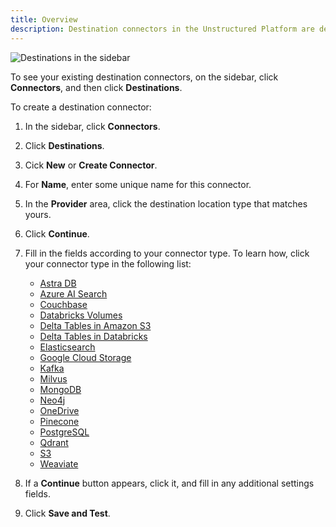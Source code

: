 ```yaml
---
title: Overview
description: Destination connectors in the Unstructured Platform are designed to specify the endpoint for data processed within the platform. These connectors ensure that the transformed and analyzed data is securely and efficiently transferred to a storage system for future use, often to a vector database for tasks that involve high-speed retrieval and advanced data analytics operations.
---
```


![Destinations in the sidebar](/img/platform/Destinations-Sidebar.png)

To see your existing destination connectors, on the sidebar, click **Connectors**, and then click **Destinations**.

To create a destination connector:

1. In the sidebar, click **Connectors**.
2. Click **Destinations**.
3. Cick **New** or **Create Connector**.
4. For **Name**, enter some unique name for this connector.
5. In the **Provider** area, click the destination location type that matches yours.
6. Click **Continue**.
7. Fill in the fields according to your connector type. To learn how, click your connector type in the following list:

   - [Astra DB](/platform/destinations/astradb)
   - [Azure AI Search](/platform/destinations/azure-ai-search)
   - [Couchbase](/platform/destinations/couchbase)
   - [Databricks Volumes](/platform/destinations/databricks-volumes)
   - [Delta Tables in Amazon S3](/platform/destinations/delta-table)
   - [Delta Tables in Databricks](/platform/destinations/databricks-delta-table)
   - [Elasticsearch](/platform/destinations/elasticsearch)
   - [Google Cloud Storage](/platform/destinations/google-cloud)
   - [Kafka](/platform/destinations/kafka)
   - [Milvus](/platform/destinations/milvus)
   - [MongoDB](/platform/destinations/mongodb)
   - [Neo4j](/platform/destinations/neo4j)
   - [OneDrive](/platform/destinations/onedrive)
   - [Pinecone](/platform/destinations/pinecone)
   - [PostgreSQL](/platform/destinations/postgresql)
   - [Qdrant](/platform/destinations/qdrant)
   - [S3](/platform/destinations/s3)
   - [Weaviate](/platform/destinations/weaviate)
        
8. If a **Continue** button appears, click it, and fill in any additional settings fields.
9. Click **Save and Test**. 